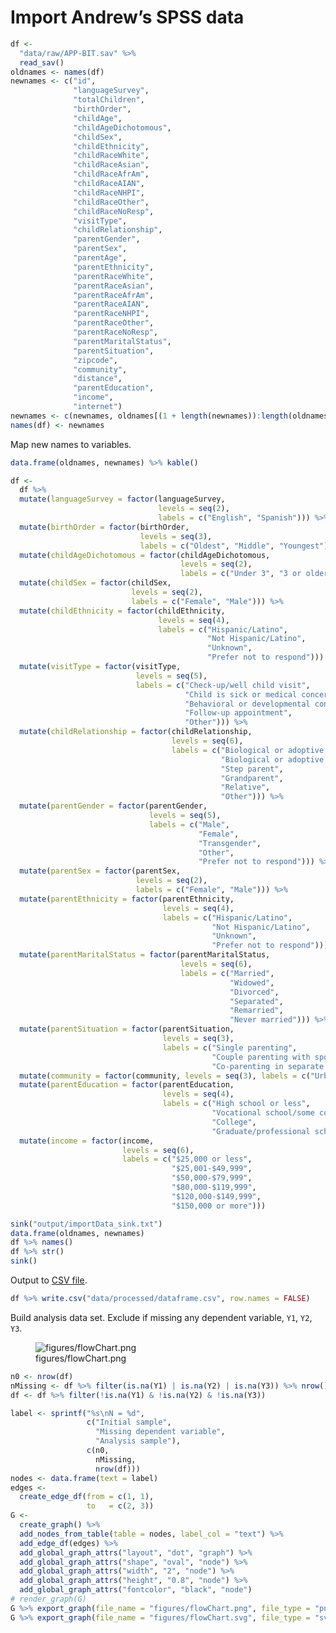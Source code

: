 # Import Andrew's SPSS data

```r
df <-
  "data/raw/APP-BIT.sav" %>% 
  read_sav() 
oldnames <- names(df)
newnames <- c("id",
              "languageSurvey",
              "totalChildren",
              "birthOrder",
              "childAge",
              "childAgeDichotomous",
              "childSex",
              "childEthnicity",
              "childRaceWhite",
              "childRaceAsian",
              "childRaceAfrAm",
              "childRaceAIAN",
              "childRaceNHPI",
              "childRaceOther",
              "childRaceNoResp",
              "visitType",
              "childRelationship",
              "parentGender",
              "parentSex",
              "parentAge",
              "parentEthnicity",
              "parentRaceWhite",
              "parentRaceAsian",
              "parentRaceAfrAm",
              "parentRaceAIAN",
              "parentRaceNHPI",
              "parentRaceOther",
              "parentRaceNoResp",
              "parentMaritalStatus",
              "parentSituation",
              "zipcode",
              "community",
              "distance",
              "parentEducation",
              "income",
              "internet")
newnames <- c(newnames, oldnames[(1 + length(newnames)):length(oldnames)])
names(df) <- newnames
```

Map new names to variables.

```r
data.frame(oldnames, newnames) %>% kable()
```

```r
df <- 
  df %>%
  mutate(languageSurvey = factor(languageSurvey,
                                 levels = seq(2), 
                                 labels = c("English", "Spanish"))) %>% 
  mutate(birthOrder = factor(birthOrder, 
                             levels = seq(3), 
                             labels = c("Oldest", "Middle", "Youngest"))) %>% 
  mutate(childAgeDichotomous = factor(childAgeDichotomous, 
                                      levels = seq(2), 
                                      labels = c("Under 3", "3 or older"))) %>% 
  mutate(childSex = factor(childSex, 
                           levels = seq(2), 
                           labels = c("Female", "Male"))) %>% 
  mutate(childEthnicity = factor(childEthnicity, 
                                 levels = seq(4), 
                                 labels = c("Hispanic/Latino", 
                                            "Not Hispanic/Latino", 
                                            "Unknown", 
                                            "Prefer not to respond"))) %>% 
  mutate(visitType = factor(visitType, 
                            levels = seq(5), 
                            labels = c("Check-up/well child visit", 
                                       "Child is sick or medical concern", 
                                       "Behavioral or developmental concern", 
                                       "Follow-up appointment", 
                                       "Other"))) %>% 
  mutate(childRelationship = factor(childRelationship,
                                    levels = seq(6),
                                    labels = c("Biological or adoptive mother",
                                               "Biological or adoptive father",
                                               "Step parent",
                                               "Grandparent",
                                               "Relative",
                                               "Other"))) %>% 
  mutate(parentGender = factor(parentGender,
                               levels = seq(5),
                               labels = c("Male",
                                          "Female",
                                          "Transgender",
                                          "Other",
                                          "Prefer not to respond"))) %>% 
  mutate(parentSex = factor(parentSex, 
                            levels = seq(2), 
                            labels = c("Female", "Male"))) %>% 
  mutate(parentEthnicity = factor(parentEthnicity, 
                                  levels = seq(4), 
                                  labels = c("Hispanic/Latino", 
                                             "Not Hispanic/Latino", 
                                             "Unknown", 
                                             "Prefer not to respond"))) %>% 
  mutate(parentMaritalStatus = factor(parentMaritalStatus,
                                      levels = seq(6),
                                      labels = c("Married",
                                                 "Widowed",
                                                 "Divorced",
                                                 "Separated",
                                                 "Remarried",
                                                 "Never married"))) %>% 
  mutate(parentSituation = factor(parentSituation,
                                  levels = seq(3),
                                  labels = c("Single parenting",
                                             "Couple parenting with spouse or partner in the same household",
                                             "Co-parenting in separate households"))) %>% 
  mutate(community = factor(community, levels = seq(3), labels = c("Urban", "Suburban", "Rural"))) %>% 
  mutate(parentEducation = factor(parentEducation,
                                  levels = seq(4),
                                  labels = c("High school or less",
                                             "Vocational school/some college",
                                             "College",
                                             "Graduate/professional school"))) %>% 
  mutate(income = factor(income,
                         levels = seq(6),
                         labels = c("$25,000 or less",
                                    "$25,001-$49,999",
                                    "$50,000-$79,999",
                                    "$80,000-$119,999",
                                    "$120,000-$149,999",
                                    "$150,000 or more")))
```

```r
sink("output/importData_sink.txt")
data.frame(oldnames, newnames)
df %>% names()
df %>% str()
sink()
```

Output to [CSV file](../data/processed/dataframe.csv).

```r
df %>% write.csv("data/processed/dataframe.csv", row.names = FALSE)
```

Build analysis data set.
Exclude if missing any dependent variable, `Y1`, `Y2`, `Y3`.

![figures/flowChart.png](figures/flowChart.png)

```r
n0 <- nrow(df)
nMissing <- df %>% filter(is.na(Y1) | is.na(Y2) | is.na(Y3)) %>% nrow()
df <- df %>% filter(!is.na(Y1) & !is.na(Y2) & !is.na(Y3))
```

```r
label <- sprintf("%s\nN = %d", 
                 c("Initial sample", 
                   "Missing dependent variable", 
                   "Analysis sample"), 
                 c(n0, 
                   nMissing, 
                   nrow(df)))
nodes <- data.frame(text = label)
edges <- 
  create_edge_df(from = c(1, 1),
                 to   = c(2, 3))
G <-
  create_graph() %>% 
  add_nodes_from_table(table = nodes, label_col = "text") %>%
  add_edge_df(edges) %>% 
  add_global_graph_attrs("layout", "dot", "graph") %>%
  add_global_graph_attrs("shape", "oval", "node") %>%
  add_global_graph_attrs("width", "2", "node") %>%
  add_global_graph_attrs("height", "0.8", "node") %>%
  add_global_graph_attrs("fontcolor", "black", "node")
# render_graph(G)
G %>% export_graph(file_name = "figures/flowChart.png", file_type = "png")
G %>% export_graph(file_name = "figures/flowChart.svg", file_type = "svg")
```
